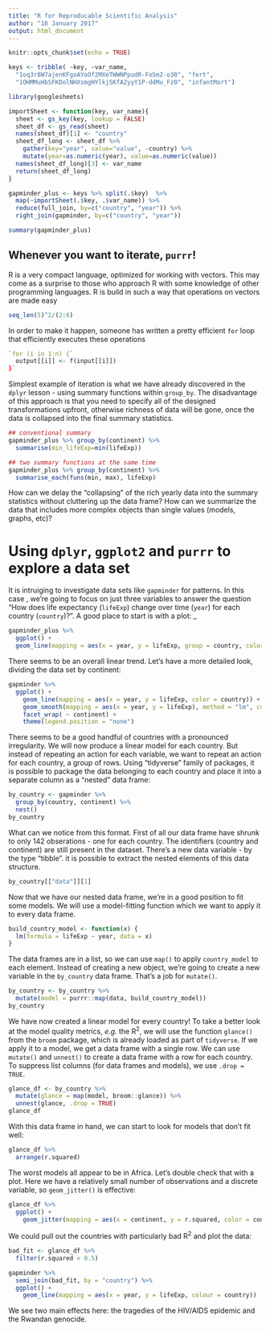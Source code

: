 ```yaml
---
title: "R for Reproducable Scientific Analysis"
author: "18 January 2017"
output: html_document
---
```


```r
knitr::opts_chunk$set(echo = TRUE)
```


```r
keys <- tribble( ~key, ~var_name,
  "1oq3r8W7ajenKFgoAYoOf2MXeTWWNPpudR-Fo5m2-o30", "fert",
  "1OHMMuHbSFKDolNHXsmgHYlkjSKfAZyyY1P-ddMu_Fz0", "infantMort")

library(googlesheets)

importSheet <- function(key, var_name){
  sheet <- gs_key(key, lookup = FALSE)
  sheet_df <- gs_read(sheet)
  names(sheet_df)[1] <- "country"
  sheet_df_long <- sheet_df %>% 
    gather(key="year", value="value", -country) %>% 
    mutate(year=as.numeric(year), value=as.numeric(value))
  names(sheet_df_long)[3] <- var_name
  return(sheet_df_long)
}

gapminder_plus <- keys %>% split(.$key)  %>%  
  map(~importSheet(.$key, .$var_name)) %>% 
  reduce(full_join, by=c("country", "year")) %>% 
  right_join(gapminder, by=c("country", "year"))

summary(gapminder_plus)
```

## Whenever you want to iterate, `purrr`!

R is a very compact language, optimized for working with vectors. This may come as a surprise to those who approach R with some knowledge of other programming languages. R is build in such a way that operations on vectors are made easy

```r
seq_len(5)^2/(2:6)
```

In order to make it happen, someone has written a pretty efficient `for` loop that efficiently executes these operations

```r
`for (i in 1:n) {`
  output[[i]] <- f(input[[i]])
}`
```

Simplest example of iteration is what we have already discovered in the `dplyr` lesson - using summary functions within `group_by`. The disadvantage of this approach is that you need to specify all of the designed transformations upfront, otherwise richness of data will be gone, once the data is collapsed into the final summary statistics.

```r
## conventional summary
gapminder_plus %>% group_by(continent) %>% 
  summarise(min_lifeExp=min(lifeExp))

## two summary functions at the same time
gapminder_plus %>% group_by(continent) %>% 
  summarise_each(funs(min, max), lifeExp)

```

How can we delay the "collapsing" of the rich yearly data into the summary statistics without cluttering up the data frame? How can we summarize the data that includes more complex objects than single values (models, graphs, etc)?

# Using `dplyr`, `ggplot2` and `purrr` to explore a data set

It is intruiging to investigate data sets like `gapminder` for patterns. In this case , we're going to focus on just three variables to answer the question "How does life expectancy (`lifeExp`) change over time (`year`) for each country (`country`)?". A good place to start is with a plot:
_
```r

gapminder_plus %>% 
  ggplot() + 
  geom_line(mapping = aes(x = year, y = lifeExp, group = country, color = continent))
```

There seems to be an overall linear trend. Let's have a more detailed look, dividing the data set by continent:

```r
gapminder %>% 
  ggplot() +
    geom_line(mapping = aes(x = year, y = lifeExp, color = country)) +
    geom_smooth(mapping = aes(x = year, y = lifeExp), method = "lm", color = "black") +
    facet_wrap( ~ continent) +
    theme(legend.position = "none")
```

There seems to be a good handful of countries with a pronounced irregularity. We will now produce a linear model for each country. But instead of repeating an action for each variable, we want to repeat an action for each country, a group of rows. Using "tidyverse" family of packages, it is possible to package the data belonging to each country and place it into a separate column as a "nested" data frame:

```r
by_country <- gapminder %>% 
  group_by(country, continent) %>% 
  nest()
by_country
```

What can we notice from this format. First of all our data frame have shrunk to only 142 obserations - one for each country. The identifiers (country and continent) are still present in the dataset. There's a new data variable - by the type "tibble". it is possible to extract the nested elements of this data structure.

```r
by_country[["data"]][1] 
```


Now that we have our nested data frame, we're in a good position to fit some models. We will use a model-fitting function which we want to apply it to every data frame. 

```r
build_country_model <- function(x) {
  lm(formula = lifeExp ~ year, data = x)
}
```

The data frames are in a list, so we can use `map()` to apply `country_model` to each element. Instead of creating a new object, we're going to create a new variable in the `by_country` data frame. That's a job for `mutate()`.

```r
by_country <- by_country %>% 
  mutate(model = purrr::map(data, build_country_model))
by_country
```

We have now created a linear model for every country! To take a better look at the model quality metrics, *e.g.* the R^2^, we will use the function `glance()` from the `broom` package, which is already loaded as part of `tidyverse`. If we apply it to a model, we get a data frame with a single row. We can use `mutate()` and `unnest()` to create a data frame with a row for each country. To suppress list columns (for data frames and models), we use `.drop = TRUE`.

```r
glance_df <- by_country %>% 
  mutate(glance = map(model, broom::glance)) %>% 
  unnest(glance, .drop = TRUE)
glance_df
```

With this data frame in hand, we can start to look for models that don’t fit well:

```r
glance_df %>% 
  arrange(r.squared)
```

The worst models all appear to be in Africa. Let's double check that with a plot. Here we have a relatively small number of observations and a discrete variable, so `geom_jitter()` is effective:

```r
glance_df %>% 
  ggplot() + 
    geom_jitter(mapping = aes(x = continent, y = r.squared, color = continent), width = 0.3)
```

We could pull out the countries with particularly bad R^2^ and plot the data:

```r
bad_fit <- glance_df %>% 
  filter(r.squared < 0.5)

gapminder %>% 
  semi_join(bad_fit, by = "country") %>% 
  ggplot() +
    geom_line(mapping = aes(x = year, y = lifeExp, colour = country))
```

We see two main effects here: the tragedies of the HIV/AIDS epidemic and the Rwandan genocide.
